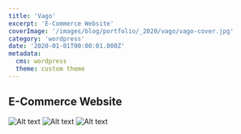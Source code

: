 ```yaml
---
title: 'Vago'
excerpt: 'E-Commerce Website'
coverImage: '/images/blog/portfolio/_2020/vago/vago-cover.jpg'
category: 'wordpress'
date: '2020-01-01T00:00:01.000Z'
metadata:
  cms: wordpress
  theme: custom theme
---
```


## E-Commerce Website

![Alt text](/images/blog/portfolio/_2020/vago/vago-1.jpg)
![Alt text](/images/blog/portfolio/_2020/vago/vago-2.jpg)
![Alt text](/images/blog/portfolio/_2020/vago/vago-3.jpg)